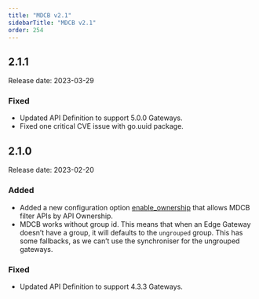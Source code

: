 ```yaml
---
title: "MDCB v2.1"
sidebarTitle: "MDCB v2.1"
order: 254
---
```


## 2.1.1
Release date: 2023-03-29

### Fixed
- Updated API Definition to support 5.0.0 Gateways. 
- Fixed one critical CVE issue with go.uuid package.


## 2.1.0
Release date: 2023-02-20

### Added
- Added a new configuration option [enable_ownership](/5.5/tyk-multi-data-centre/mdcb-configuration-options#enable_ownership) that allows MDCB filter APIs by API Ownership. 
- MDCB works without group id. This means that when an Edge Gateway doesn’t have a group, it will defaults to the `ungrouped` group. This has some fallbacks, as we can’t use the synchroniser for the ungrouped gateways.


### Fixed
- Updated API Definition to support 4.3.3 Gateways. 
